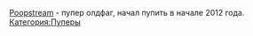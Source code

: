 {{Инфобокс для пуперов
|title2=Poopstream
|другие_ники=
|image3=[[Файл:Poopstream.jpg|left]]
|caption3=
|сферы_творчества=RYTP
|год_начала=2011
|image4=[[Файл:Ярослав_Зайцев.jpg|left]]
|caption4=
|имя_фамилия=Ярослав Зайцев
|дата_рождения=15 июля 199?
|место_проживания=
|ссылки=
*[https://www.youtube.com/channel/UC5KuQ3gLldmPlQwoABwmpTQ Youtube]
*[https://vk.com/poopstream Группа ВК]
*[https://vk.com/zerosluf Страница ВК]
}}[https://www.youtube.com/user/Poopstream/featured Poopstream] - пупер олдфаг, начал пупить в начале 2012 года. 
[[Категория:Пуперы]]